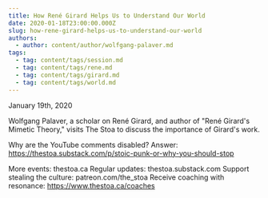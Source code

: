 ```yaml
---
title: How René Girard Helps Us to Understand Our World
date: 2020-01-18T23:00:00.000Z
slug: how-rene-girard-helps-us-to-understand-our-world
authors:
  - author: content/author/wolfgang-palaver.md
tags:
  - tag: content/tags/session.md
  - tag: content/tags/rene.md
  - tag: content/tags/girard.md
  - tag: content/tags/world.md
---
```


January 19th, 2020

Wolfgang Palaver, a scholar on René Girard, and author of "René Girard's Mimetic Theory," visits The Stoa to discuss the importance of Girard's work.

Why are the YouTube comments disabled? Answer: https://thestoa.substack.com/p/stoic-punk-or-why-you-should-stop

More events: thestoa.ca
Regular updates: thestoa.substack.com
Support stealing the culture: patreon.com/the_stoa
Receive coaching with resonance: https://www.thestoa.ca/coaches
